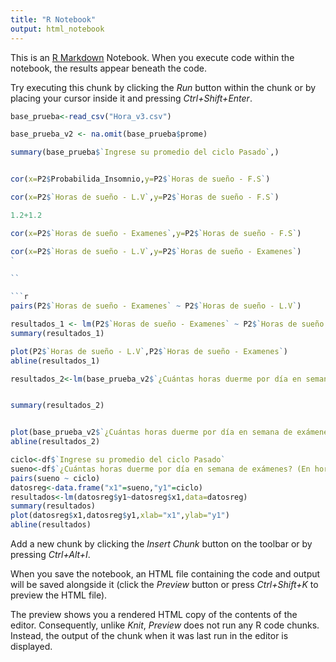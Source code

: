 ```yaml
---
title: "R Notebook"
output: html_notebook
---
```


This is an [R Markdown](http://rmarkdown.rstudio.com) Notebook. When you execute code within the notebook, the results appear beneath the code. 


Try executing this chunk by clicking the *Run* button within the chunk or by placing your cursor inside it and pressing *Ctrl+Shift+Enter*. 


```r
base_prueba<-read_csv("Hora_v3.csv")

base_prueba_v2 <- na.omit(base_prueba$prome)
```


```r
summary(base_prueba$`Ingrese su promedio del ciclo Pasado`,)



```


```r
cor(x=P2$Probabilida_Insomnio,y=P2$`Horas de sueño - F.S`)
```



```r
cor(x=P2$`Horas de sueño - L.V`,y=P2$`Horas de sueño - F.S`)
```
```r
1.2+1.2
```


```r
cor(x=P2$`Horas de sueño - Examenes`,y=P2$`Horas de sueño - F.S`)
```






```r


cor(x=P2$`Horas de sueño - L.V`,y=P2$`Horas de sueño - Examenes`)
`

``

```r
pairs(P2$`Horas de sueño - Examenes` ~ P2$`Horas de sueño - L.V`)
```




```r
resultados_1 <- lm(P2$`Horas de sueño - Examenes` ~ P2$`Horas de sueño - L.V`,data =P2)
summary(resultados_1)
```

```r
plot(P2$`Horas de sueño - L.V`,P2$`Horas de sueño - Examenes`)
abline(resultados_1)
```




```r
resultados_2<-lm(base_prueba_v2$`¿Cuántas horas duerme por día en semana de exámenes? (En horas)`~base_prueba_v2$`Ingrese su Ciclo actual`,data=base_prueba_v2)


summary(resultados_2)
```



```r

```

```r

plot(base_prueba_v2$`¿Cuántas horas duerme por día en semana de exámenes? (En horas)`,base_prueba_v2$`Ingrese su Ciclo actual`,xlab="x1",ylab="y1")
abline(resultados_2)

```



```r
ciclo<-df$`Ingrese su promedio del ciclo Pasado`
sueno<-df$`¿Cuántas horas duerme por día en semana de exámenes? (En horas)`
pairs(sueno ~ ciclo)
datosreg<-data.frame("x1"=sueno,"y1"=ciclo)
resultados<-lm(datosreg$y1~datosreg$x1,data=datosreg)
summary(resultados)
plot(datosreg$x1,datosreg$y1,xlab="x1",ylab="y1")
abline(resultados)

```




Add a new chunk by clicking the *Insert Chunk* button on the toolbar or by pressing *Ctrl+Alt+I*.

When you save the notebook, an HTML file containing the code and output will be saved alongside it (click the *Preview* button or press *Ctrl+Shift+K* to preview the HTML file).

The preview shows you a rendered HTML copy of the contents of the editor. Consequently, unlike *Knit*, *Preview* does not run any R code chunks. Instead, the output of the chunk when it was last run in the editor is displayed.
